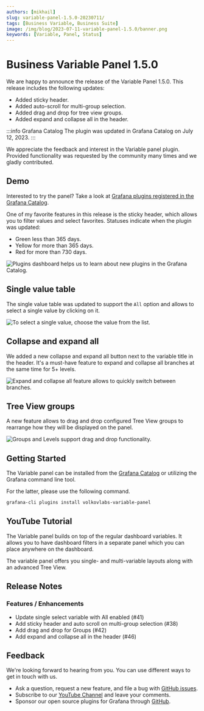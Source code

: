 ```yaml
---
authors: [mikhail]
slug: variable-panel-1.5.0-20230711/
tags: [Business Variable, Business Suite]
image: /img/blog/2023-07-11-variable-panel-1.5.0/banner.png
keywords: [Variable, Panel, Status]
---
```



# Business Variable Panel 1.5.0

We are happy to announce the release of the Variable Panel 1.5.0. This release includes the following updates:

- Added sticky header.
- Added auto-scroll for multi-group selection.
- Added drag and drop for tree view groups.
- Added expand and collapse all in the header.

:::info Grafana Catalog
The plugin was updated in Grafana Catalog on July 12, 2023.
:::

<Shorts
  src="https://www.youtube.com/embed/YJXXMUgXDys"
  title="Variable panel 1.5.0 for Grafana."
/>

We appreciate the feedback and interest in the Variable panel plugin. Provided functionality was requested by the community many times and we gladly contributed.

## Demo

Interested to try the panel? Take a look at [Grafana plugins registered in the Grafana Catalog](https://release.volkovlabs.io/d/O73WAt27z/plugin-info?orgId=1&var-slug=volkovlabs-variable-panel).

One of my favorite features in this release is the sticky header, which allows you to filter values and select favorites. Statuses indicate when the plugin was updated:

- Green less than 365 days.
- Yellow for more than 365 days.
- Red for more than 730 days.

<Image
  title="Plugins dashboard helps us to learn about new plugins in the Grafana Catalog."
  src="/img/blog/2023-07-11-variable-panel-1.5.0/demo.png"
/>

## Single value table

The single value table was updated to support the `All` option and allows to select a single value by clicking on it.

<Image
  title="To select a single value, choose the value from the list."
  src="/img/blog/2023-07-11-variable-panel-1.5.0/single.png"
/>

## Collapse and expand all

We added a new collapse and expand all button next to the variable title in the header. It's a must-have feature to expand and collapse all branches at the same time for 5+ levels.

<Image
  title="Expand and collapse all feature allows to quickly switch between branches."
  src="/img/blog/2023-07-11-variable-panel-1.5.0/collapse.png"
/>

## Tree View groups

A new feature allows to drag and drop configured Tree View groups to rearrange how they will be displayed on the panel.

<Image
  title="Groups and Levels support drag and drop functionality."
  src="/img/blog/2023-07-11-variable-panel-1.5.0/groups.png"
/>

## Getting Started

The Variable panel can be installed from the [Grafana Catalog](https://grafana.com/grafana/plugins/volkovlabs-variable-panel/) or utilizing the Grafana command line tool.

For the latter, please use the following command.

```bash
grafana-cli plugins install volkovlabs-variable-panel
```

## YouTube Tutorial

The Variable panel builds on top of the regular dashboard variables. It allows you to have dashboard filters in a separate panel which you can place anywhere on the dashboard.

The variable panel offers you single- and multi-variable layouts along with an advanced Tree View.

<Youtube
  id="mYYtMW9qiPA"
  title="Demonstrates the Variable panel functionality."
/>

## Release Notes

### Features / Enhancements

- Update single select variable with All enabled (#41)
- Add sticky header and auto scroll on multi-group selection (#38)
- Add drag and drop for Groups (#42)
- Add expand and collapse all in the header (#46)

## Feedback

We're looking forward to hearing from you. You can use different ways to get in touch with us.

- Ask a question, request a new feature, and file a bug with [GitHub issues](https://github.com/volkovlabs/business-variable/issues).
- Subscribe to our [YouTube Channel](https://www.youtube.com/@volkovlabs) and leave your comments.
- Sponsor our open source plugins for Grafana through [GitHub](https://github.com/sponsors/VolkovLabs).
